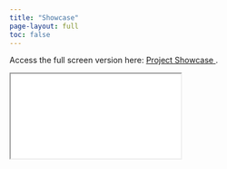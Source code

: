 ```yaml
---
title: "Showcase"
page-layout: full
toc: false
---
```


Access the full screen version here: <a href="project_showcase.pdf" class="btn btn-primary btn-sm" role="button" target="_blank"> Project Showcase </a>.

::: slide-wrapper
<iframe class="slide-iframe" src="project_showcase.pdf"></iframe>
:::